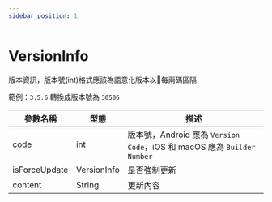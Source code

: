 ```yaml
---
sidebar_position: 1
---
```


# VersionInfo

版本資訊，版本號(int)格式應該為語意化版本以每兩碼區隔

範例：`3.5.6` 轉換成版本號為 `30506`

| 參數名稱                         | 型態                             | 描述                             |
| ------------------------------- | ------------------------------- | ------------------------------- |
| code | int | 版本號，Android 應為 `Version Code`，iOS 和 macOS 應為 `Builder Number` |
| isForceUpdate | VersionInfo | 是否強制更新 |
| content | String | 更新內容 |